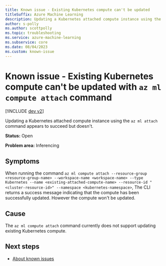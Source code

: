 ```yaml
---
title: Known issue - Existing Kubernetes compute can't be updated
titleSuffix: Azure Machine Learning
description: Updating a Kubernetes attached compute instance using the az ml attach command appears to succeed but doesn't.
author: s-polly
ms.author: scottpolly
ms.topic: troubleshooting  
ms.service: azure-machine-learning
ms.subservice: core
ms.date: 08/04/2023
ms.custom: known-issue
---
```


# Known issue  - Existing Kubernetes compute can't be updated with `az ml compute attach` command

[!INCLUDE [dev v2](../includes/machine-learning-dev-v2.md)]

Updating a Kubernetes attached compute instance using the `az ml attach` command appears to succeed but doesn't.
 
**Status:** Open

**Problem area:** Inferencing

## Symptoms

When running the command `az ml compute attach --resource-group <resource-group-name> --workspace-name <workspace-name> --type Kubernetes --name <existing-attached-compute-name> --resource-id "<cluster-resource-id>" --namespace <kubernetes-namespace>`, The CLI returns a success message indicating that the compute has been successfully updated. However the compute won't be updated.

## Cause

The `az ml compute attach` command currently does not support updating existing Kubernetes compute. 


## Next steps

- [About known issues](azure-machine-learning-known-issues.md)
